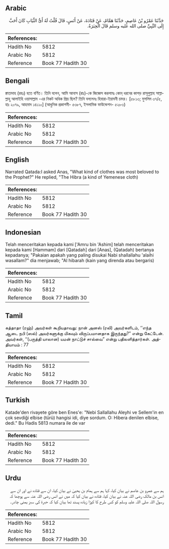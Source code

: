 ## Arabic


<div dir="rtl" lang="ar" style={{fontSize:'larger',backgroundColor:'#f8f9fa',padding:20}}>
حَدَّثَنَا عَمْرُو بْنُ عَاصِمٍ، حَدَّثَنَا هَمَّامٌ، عَنْ قَتَادَةَ، عَنْ أَنَسٍ، قَالَ قُلْتُ لَهُ أَىُّ الثِّيَابِ كَانَ أَحَبَّ إِلَى النَّبِيِّ صلى الله عليه وسلم قَالَ الْحِبَرَةُ‏.‏
</div>
<div style={{backgroundColor:'#f8f9fa',padding:20, marginBottom: 10}}><table> <thead> <tr> <th>References:</th> <th></th> </tr> </thead> <tbody><tr><td>Hadith No</td><td>5812</td></tr><tr><td>Arabic No</td><td>5812</td></tr><tr><td>Reference</td><td>Book 77 Hadith 30</td></tr></tbody></table></div>

## Bengali


<div dir="ltr" lang="bn" style={{fontSize:'larger',backgroundColor:'#f8f9fa',padding:20}}>
ক্বাতাদাহ (রহঃ) হতে বর্ণিত। তিনি বলেন, আমি আনাস (রাঃ)-কে জিজ্ঞেস করলামঃ কোন্ ধরনের কাপড় রাসূলুল্লাহ সাল্লাল্লাহু আলাইহি ওয়াসাল্লাম -এর নিকট অধিক প্রিয় ছিল? তিনি বললেনঃ হিবারা-ইয়ামনী চাদর। [৫৮১৩; মুসলিম ৩৭/৫, হাঃ ২০৭৯, আহমাদ ১৪১১০] (আধুনিক প্রকাশনী- ৫৩৮৭, ইসলামিক ফাউন্ডেশন- ৫২৮৩)
</div>
<div style={{backgroundColor:'#f8f9fa',padding:20, marginBottom: 10}}><table> <thead> <tr> <th>References:</th> <th></th> </tr> </thead> <tbody><tr><td>Hadith No</td><td>5812</td></tr><tr><td>Arabic No</td><td>5812</td></tr><tr><td>Reference</td><td>Book 77 Hadith 30</td></tr></tbody></table></div>

## English


<div dir="ltr" lang="en" style={{fontSize:'larger',backgroundColor:'#f8f9fa',padding:20}}>
Narrated Qatada:I asked Anas, "What kind of clothes was most beloved to the Prophet?" He replied, "The Hibra (a kind of Yemenese cloth)
</div>
<div style={{backgroundColor:'#f8f9fa',padding:20, marginBottom: 10}}><table> <thead> <tr> <th>References:</th> <th></th> </tr> </thead> <tbody><tr><td>Hadith No</td><td>5812</td></tr><tr><td>Arabic No</td><td>5812</td></tr><tr><td>Reference</td><td>Book 77 Hadith 30</td></tr></tbody></table></div>

## Indonesian


<div dir="ltr" lang="id" style={{fontSize:'larger',backgroundColor:'#f8f9fa',padding:20}}>
Telah menceritakan kepada kami ['Amru bin 'Ashim] telah menceritakan kepada kami [Hammam] dari [Qatadah] dari [Anas], (Qatadah) bertanya kepadanya; "Pakaian apakah yang paling disukai Nabi shallallahu 'alaihi wasallam?" dia menjawab; "Al hibarah (kain yang direnda atau bergaris)
</div>
<div style={{backgroundColor:'#f8f9fa',padding:20, marginBottom: 10}}><table> <thead> <tr> <th>References:</th> <th></th> </tr> </thead> <tbody><tr><td>Hadith No</td><td>5812</td></tr><tr><td>Arabic No</td><td>5812</td></tr><tr><td>Reference</td><td>Book 77 Hadith 30</td></tr></tbody></table></div>

## Tamil


<div dir="ltr" lang="ta" style={{fontSize:'larger',backgroundColor:'#f8f9fa',padding:20}}>
கத்தாதா (ரஹ்) அவர்கள் கூறியதாவது: நான் அனஸ் (ரலி) அவர்களிடம், ‘‘எந்த ஆடை நபி (ஸல்) அவர்களுக்கு மிகவும் விருப்பமானதாக இருந்தது?” என்று கேட்டேன். அவர்கள், ‘‘(பருத்தி யாலான) யமன் நாட்டுச் சால்வை” என்று பதிலளித்தார்கள். அத்தியாயம் : 77
</div>
<div style={{backgroundColor:'#f8f9fa',padding:20, marginBottom: 10}}><table> <thead> <tr> <th>References:</th> <th></th> </tr> </thead> <tbody><tr><td>Hadith No</td><td>5812</td></tr><tr><td>Arabic No</td><td>5812</td></tr><tr><td>Reference</td><td>Book 77 Hadith 30</td></tr></tbody></table></div>

## Turkish


<div dir="ltr" lang="tr" style={{fontSize:'larger',backgroundColor:'#f8f9fa',padding:20}}>
Katade'den rivayete göre ben Enes'e: "Nebi Sallallahu Aleyhi ve Sellem'in en çok sevdiği elbise (türü) hangisi idi, diye sordum. O: Hibera denilen elbise, dedi." Bu Hadis 5813 numara ile de var
</div>
<div style={{backgroundColor:'#f8f9fa',padding:20, marginBottom: 10}}><table> <thead> <tr> <th>References:</th> <th></th> </tr> </thead> <tbody><tr><td>Hadith No</td><td>5812</td></tr><tr><td>Arabic No</td><td>5812</td></tr><tr><td>Reference</td><td>Book 77 Hadith 30</td></tr></tbody></table></div>

## Urdu


<div dir="rtl" lang="ur" style={{fontSize:'larger',backgroundColor:'#f8f9fa',padding:20}}>
ہم سے عمرو بن عاصم نے بیان کیا، کہا ہم سے ہمام بن یحییٰ نے بیان کیا، ان سے قتادہ نے اور ان سے انس بن مالک رضی اللہ عنہ نے بیان کیا، قتادہ نے بیان کیا کہ میں نے انس رضی اللہ عنہ سے پوچھا کہ رسول اللہ صلی اللہ علیہ وسلم کو کس طرح کا کپڑا زیادہ پسند تھا بیان کیا کہ حبرۃ کی سبز یمنی چادر۔
</div>
<div style={{backgroundColor:'#f8f9fa',padding:20, marginBottom: 10}}><table> <thead> <tr> <th>References:</th> <th></th> </tr> </thead> <tbody><tr><td>Hadith No</td><td>5812</td></tr><tr><td>Arabic No</td><td>5812</td></tr><tr><td>Reference</td><td>Book 77 Hadith 30</td></tr></tbody></table></div>